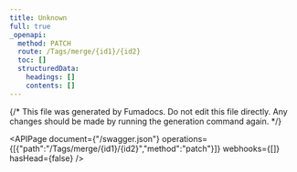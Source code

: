 ```yaml
---
title: Unknown
full: true
_openapi:
  method: PATCH
  route: /Tags/merge/{id1}/{id2}
  toc: []
  structuredData:
    headings: []
    contents: []
---
```


{/* This file was generated by Fumadocs.
Do not edit this file directly. Any changes should be made by running the generation command again. */}

<APIPage document={"/swagger.json"} operations={[{"path":"/Tags/merge/{id1}/{id2}","method":"patch"}]} webhooks={[]} hasHead={false} />